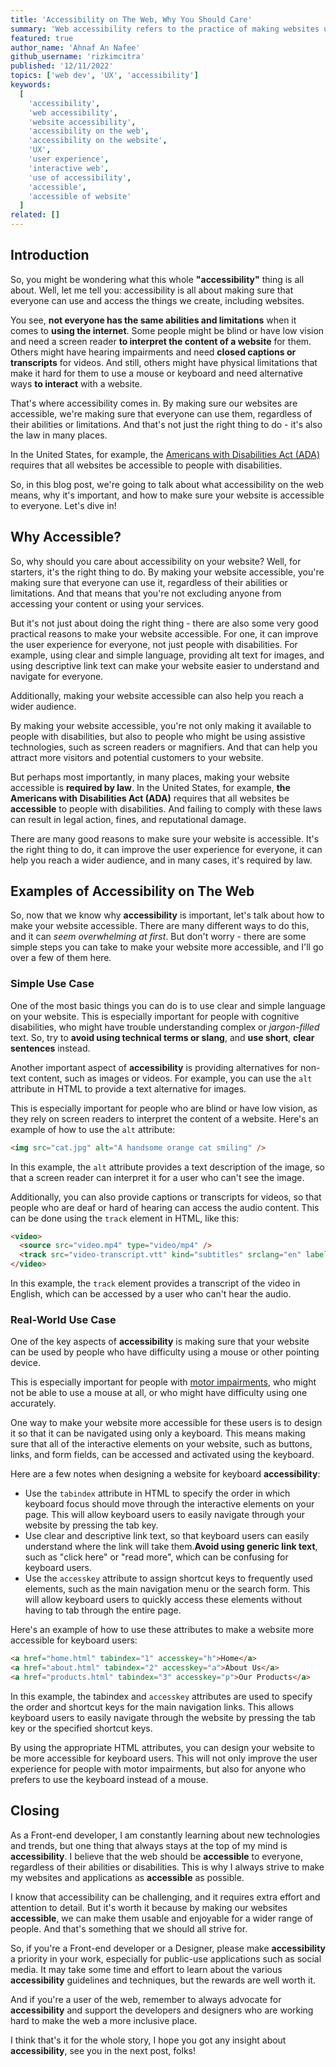 ```yaml
---
title: 'Accessibility on The Web, Why You Should Care'
summary: 'Web accessibility refers to the practice of making websites usable by people of all abilities and disabilities. This includes people who are blind, have low vision, are deaf or hard of hearing, have motor or cognitive disabilities, or have other conditions that may affect their ability to use a website.'
featured: true
author_name: 'Ahnaf An Nafee'
github_username: 'rizkimcitra'
published: '12/11/2022'
topics: ['web dev', 'UX', 'accessibility']
keywords:
  [
    'accessibility',
    'web accessibility',
    'website accessibility',
    'accessibility on the web',
    'accessibility on the website',
    'UX',
    'user experience',
    'interactive web',
    'use of accessibility',
    'accessible',
    'accessible of website'
  ]
related: []
---
```


## Introduction

So, you might be wondering what this whole **"accessibility"** thing is all about. Well, let me tell you: accessibility is all about making sure that everyone can use and access the things we create, including websites.

You see, **not everyone has the same abilities and limitations** when it comes to **using the internet**. Some people might be blind or have low vision and need a screen reader **to interpret the content of a website** for them. Others might have hearing impairments and need **closed captions or transcripts** for videos. And still, others might have physical limitations that make it hard for them to use a mouse or keyboard and need alternative ways **to interact** with a website.

That's where accessibility comes in. By making sure our websites are accessible, we're making sure that everyone can use them, regardless of their abilities or limitations. And that's not just the right thing to do - it's also the law in many places.

In the United States, for example, the [Americans with Disabilities Act (ADA)](https://www.ada.gov/topics/intro-to-ada/ 'Introduction to ADA') requires that all websites be accessible to people with disabilities.

So, in this blog post, we're going to talk about what accessibility on the web means, why it's important, and how to make sure your website is accessible to everyone. Let's dive in!

## Why Accessible?

So, why should you care about accessibility on your website? Well, for starters, it's the right thing to do. By making your website accessible, you're making sure that everyone can use it, regardless of their abilities or limitations. And that means that you're not excluding anyone from accessing your content or using your services.

But it's not just about doing the right thing - there are also some very good practical reasons to make your website accessible. For one, it can improve the user experience for everyone, not just people with disabilities. For example, using clear and simple language, providing alt text for images, and using descriptive link text can make your website easier to understand and navigate for everyone.

Additionally, making your website accessible can also help you reach a wider audience.

By making your website accessible, you're not only making it available to people with disabilities, but also to people who might be using assistive technologies, such as screen readers or magnifiers. And that can help you attract more visitors and potential customers to your website.

But perhaps most importantly, in many places, making your website accessible is **required by law**. In the United States, for example, **the Americans with Disabilities Act (ADA)** requires that all websites be **accessible** to people with disabilities. And failing to comply with these laws can result in legal action, fines, and reputational damage.

There are many good reasons to make sure your website is accessible. It's the right thing to do, it can improve the user experience for everyone, it can help you reach a wider audience, and in many cases, it's required by law.

## Examples of Accessibility on The Web

So, now that we know why **accessibility** is important, let's talk about how to make your website accessible. There are many different ways to do this, and it can _seem overwhelming at first_. But don't worry - there are some simple steps you can take to make your website more accessible, and I'll go over a few of them here.

### Simple Use Case

One of the most basic things you can do is to use clear and simple language on your website. This is especially important for people with cognitive disabilities, who might have trouble understanding complex or _jargon-filled_ text. So, try to **avoid using technical terms or slang**, and **use short**, **clear sentences** instead.

Another important aspect of **accessibility** is providing alternatives for non-text content, such as images or videos. For example, you can use the `alt` attribute in HTML to provide a text alternative for images.

This is especially important for people who are blind or have low vision, as they rely on screen readers to interpret the content of a website. Here's an example of how to use the `alt` attribute:

```html
<img src="cat.jpg" alt="A handsome orange cat smiling" />
```

In this example, the `alt` attribute provides a text description of the image, so that a screen reader can interpret it for a user who can't see the image.

Additionally, you can also provide captions or transcripts for videos, so that people who are deaf or hard of hearing can access the audio content. This can be done using the `track` element in HTML, like this:

```html
<video>
  <source src="video.mp4" type="video/mp4" />
  <track src="video-transcript.vtt" kind="subtitles" srclang="en" label="English" />
</video>
```

In this example, the `track` element provides a transcript of the video in English, which can be accessed by a user who can't hear the audio.

### Real-World Use Case

One of the key aspects of **accessibility** is making sure that your website can be used by people who have difficulty using a mouse or other pointing device.

This is especially important for people with [motor impairments](https://www.neura.edu.au/research-centre/motor-impairment/ 'what is motor impairments'), who might not be able to use a mouse at all, or who might have difficulty using one accurately.

One way to make your website more accessible for these users is to design it so that it can be navigated using only a keyboard. This means making sure that all of the interactive elements on your website, such as buttons, links, and form fields, can be accessed and activated using the keyboard.

Here are a few notes when designing a website for keyboard **accessibility**:

- Use the `tabindex` attribute in HTML to specify the order in which keyboard focus should move through the interactive elements on your page. This will allow keyboard users to easily navigate through your website by pressing the tab key.
- Use clear and descriptive link text, so that keyboard users can easily understand where the link will take them.**Avoid using generic link text**, such as "click here" or "read more", which can be confusing for keyboard users.
- Use the `accesskey` attribute to assign shortcut keys to frequently used elements, such as the main navigation menu or the search form. This will allow keyboard users to quickly access these elements without having to tab through the entire page.

Here's an example of how to use these attributes to make a website more accessible for keyboard users:

```html
<a href="home.html" tabindex="1" accesskey="h">Home</a>
<a href="about.html" tabindex="2" accesskey="a">About Us</a>
<a href="products.html" tabindex="3" accesskey="p">Our Products</a>
```

In this example, the tabindex and `accesskey` attributes are used to specify the order and shortcut keys for the main navigation links. This allows keyboard users to easily navigate through the website by pressing the tab key or the specified shortcut keys.

By using the appropriate HTML attributes, you can design your website to be more accessible for keyboard users. This will not only improve the user experience for people with motor impairments, but also for anyone who prefers to use the keyboard instead of a mouse.

## Closing

As a Front-end developer, I am constantly learning about new technologies and trends, but one thing that always stays at the top of my mind is **accessibility**. I believe that the web should be **accessible** to everyone, regardless of their abilities or disabilities. This is why I always strive to make my websites and applications as **accessible** as possible.

I know that accessibility can be challenging, and it requires extra effort and attention to detail. But it's worth it because by making our websites **accessible**, we can make them usable and enjoyable for a wider range of people. And that's something that we should all strive for.

So, if you're a Front-end developer or a Designer, please make **accessibility** a priority in your work, especially for public-use applications such as social media. It may take some time and effort to learn about the various **accessibility** guidelines and techniques, but the rewards are well worth it.

And if you're a user of the web, remember to always advocate for **accessibility** and support the developers and designers who are working hard to make the web a more inclusive place.

I think that's it for the whole story, I hope you got any insight about **accessibility**, see you in the next post, folks!
